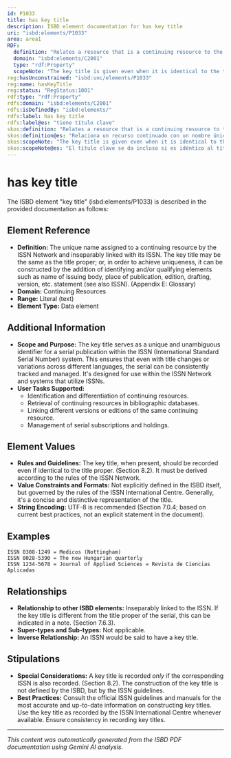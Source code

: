 ```yaml
---
id: P1033
title: has key title
description: ISBD element documentation for has key title
uri: "isbd:elements/P1033"
area: area1
RDF:
  definition: "Relates a resource that is a continuing resource to the unique name assigned to it by the ISSN Network."
  domain: "isbd:elements/C2001"
  type: "rdf:Property"
  scopeNote: "The key title is given even when it is identical to the title proper of the continuing resource. It is not given if the ISSN to which it applies is not given."
reg:hasUnconstrained: "isbd:unc/elements/P1033"
reg:name: hasKeyTitle
reg:status: "RegStatus:1001"
rdf:type: "rdf:Property"
rdfs:domain: "isbd:elements/C2001"
rdfs:isDefinedBy: "isbd:elements/"
rdfs:label: has key title
rdfs:label@es: "tiene título clave"
skos:definition: "Relates a resource that is a continuing resource to the unique name assigned to it by the ISSN Network."
skos:definition@es: "Relaciona un recurso continuado con un nombre único que le ha asignado la Red ISSN."
skos:scopeNote: "The key title is given even when it is identical to the title proper of the continuing resource. It is not given if the ISSN to which it applies is not given."
skos:scopeNote@es: "El título clave se da incluso si es idéntico al título propiamente dicho del recurso continuado. No se da si el ISSN al que se aplica no aparece."
---
```

# has key title

The ISBD element "key title" (isbd:elements/P1033) is described in the provided documentation as follows:

## Element Reference

- **Definition:** The unique name assigned to a continuing resource by the ISSN Network and inseparably linked with its ISSN. The key title may be the same as the title proper; or, in order to achieve uniqueness, it can be constructed by the addition of identifying and/or qualifying elements such as name of issuing body, place of publication, edition, drafting, version, etc. statement (see also ISSN). (Appendix E: Glossary)
- **Domain:** Continuing Resources
- **Range:** Literal (text)
- **Element Type:** Data element

## Additional Information

- **Scope and Purpose:**  The key title serves as a unique and unambiguous identifier for a serial publication within the ISSN (International Standard Serial Number) system. This ensures that even with title changes or variations across different languages, the serial can be consistently tracked and managed.  It's designed for use within the ISSN Network and systems that utilize ISSNs.
- **User Tasks Supported:**
    - Identification and differentiation of continuing resources.
    - Retrieval of continuing resources in bibliographic databases.
    - Linking different versions or editions of the same continuing resource.
    - Management of serial subscriptions and holdings.


## Element Values

- **Rules and Guidelines:** The key title, when present, should be recorded even if identical to the title proper.  (Section 8.2). It must be derived according to the rules of the ISSN Network.
- **Value Constraints and Formats:** Not explicitly defined in the ISBD itself, but governed by the rules of the ISSN International Centre. Generally, it's a concise and distinctive representation of the title.
- **String Encoding:**  UTF-8 is recommended (Section 7.0.4; based on current best practices, not an explicit statement in the document).


## Examples

```
ISSN 0308-1249 = Medicos (Nottingham)
ISSN 0028-5390 = The new Hungarian quarterly
ISSN 1234-5678 = Journal of Applied Sciences = Revista de Ciencias Aplicadas
```

## Relationships

- **Relationship to other ISBD elements:** Inseparably linked to the ISSN.  If the key title is different from the title proper of the serial, this can be indicated in a note. (Section 7.6.3).
- **Super-types and Sub-types:** Not applicable.
- **Inverse Relationship:**  An ISSN would be said to have a key title.

## Stipulations

- **Special Considerations:** A key title is recorded *only* if the corresponding ISSN is also recorded.  (Section 8.2).  The construction of the key title is not defined by the ISBD, but by the ISSN guidelines.
- **Best Practices:**  Consult the official ISSN guidelines and manuals for the most accurate and up-to-date information on constructing key titles. Use the key title as recorded by the ISSN International Centre whenever available.  Ensure consistency in recording key titles.


---

*This content was automatically generated from the ISBD PDF documentation using Gemini AI analysis.*
